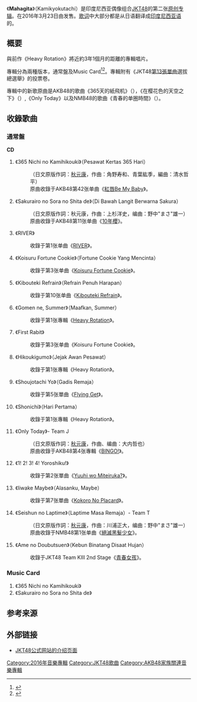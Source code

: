 {{Primarysources|time=2020-02-24T02:11:41+00:00}}
{{otheruse
|subject=JKT48的專輯唱片
|other=其日本姊妹团体AKB48的同名專輯唱片
|神曲集
}}
{{Infobox Album 
| Name           = Mahagita<br/>Kamikyokutachi
| Type           = [[录音室专辑|录音室专辑]]
| Artist         = [[JKT48|JKT48]]
| Cover          = 
| Released       = 2016年3月23日
| Recorded       = 
| Genre          = 
| Length         = 
| Label          = {{link-id|Hits Records|Hits Records}}
| Producer       = [[秋元康|秋元康]]
| Reviews        = 
| Chart position = 
| Certification  = 
| Last album     = [[Heavy_Rotation_(JKT48专辑)|Heavy Rotation]]<br/>（2013年）
| This album     = '''Mahagita'''<br/>（2016年）
| Next album     = [[JKT48盛典|JKT48 Festival]]<br/>（2017年）
| Misc           = {{Singles
| Name           = Mahagita
| Type           = studio
| single 1       = 《[[RIVER_(JKT48單曲)|RIVER]]》
| single 1 date  = 2013年5月11日
| single 2       = 《[[你正在看着夕阳吗？_(JKT48單曲)|Yuuhi wo Miteiruka?]]》
| single 2 date  = 2013年7月3日
| single 3       = 《[[戀愛幸運餅_(JKT48單曲)|Koisuru Fortune Cookie]]》
| single 3 date  = 2013年8月21日
| single 4       = 《[[飞翔入手_(JKT48單曲)|Flying Get]]》
| single 4 date  = 2014年3月5日
| single 5       = 《[[心意告示牌_(JKT48单曲)|Kokoro No Placard]]》
| single 5 date  = 2014年8月27日
| single 6       = 《[[希望無限_(JKT48單曲)|Kibouteki Refrain]]》
| single 6 date  = 2015年5月27日
}}}}

《'''Mahagita'''》（Kamikyokutachi）是印度尼西亚偶像组合[[JKT48|JKT48]]的第二张[[录音室专辑|原创专辑]]。在2016年3月23日由{{link-id|Hits Records|Hits Records}}发售。[[歌词|歌词]]中大部分都是从日语翻译成[[印度尼西亚语|印度尼西亚语]]的。

== 概要 ==
與前作《Heavy Rotation》將近約3年1個月的距離的專輯唱片。

專輯分為兩種版本，通常盤及Music Card<ref>{{cite news|url=http://jkt48.com/news/detail/id/501?lang=jp|script-title=ja:"MAHAGITA music Card” 売り切れセッションのお知らせ|language=ja|publisher=JKT48官方網站|date=2016年4月27日|accessdate=2017年3月15日|archive-date=2017年3月16日|archive-url=https://web.archive.org/web/20170316024625/http://jkt48.com/news/detail/id/501?lang=jp|dead-url=no}}</ref><ref>{{cite news|url=http://jkt48.com/news/detail/id/504?lang=jp|script-title=ja:"Mahagita" MOBILE CONTENT MUSIC DOWNLOAD（着うたフル） サービス開始|language=ja|publisher=JKT48官方網站|date=2016年4月7日|accessdate=2017年3月15日|archive-date=2017年3月16日|archive-url=https://web.archive.org/web/20170316024445/http://jkt48.com/news/detail/id/504?lang=jp|dead-url=no}}</ref>。專輯附有《JKT48[[勇往直前_(JKT48单曲)|第13張單曲]]選拔總選舉》的投票卷。

專輯中的新歌原曲是AKB48的歌曲《365天的紙飛机》（{{lang|ja|365日の紙飛行機}}），《在樱花色的天空之下》（{{lang|ja|桜色の空の下で}}）,《Only Today》以及NMB48的歌曲《青春的单圈時間》（{{lang|ja|青春のラップタイム}}）。

== 收錄歌曲 ==
=== 通常盤 ===
'''CD'''
# 《365 Nichi no Kamihikouki》（Pesawat Kertas 365 Hari）
#:（日文原版作詞：[[秋元康|秋元康]]，作曲：角野寿和、青葉紘季，編曲：清水哲平）
#:原曲收錄于AKB48第42张单曲《[[紅唇Be_My_Baby|紅唇Be My Baby]]》。
# 《Sakurairo no Sora no Shita de》（Di Bawah Langit Berwarna Sakura）
#:（日文原版作詞：秋元康，作曲：上杉洋史，编曲：野中"まさ"雄一）
#:原曲收錄于AKB48第11张单曲《[[10年櫻|10年櫻]]》。
# 《RIVER》
#:收錄于第1张单曲《[[RIVER_(JKT48單曲)|RIVER]]》。
# 《Koisuru Fortune Cookie》（Fortune Cookie Yang Mencinta）
#:收錄于第3张单曲《[[戀愛幸運餅_(JKT48單曲)|Koisuru Fortune Cookie]]》。
# 《Kibouteki Refrain》（Refrain Penuh Harapan）
#:收錄于第10张单曲《[[希望無限_(JKT48單曲)|Kibouteki Refrain]]》。
# 《Gomen ne, Summer》（Maafkan, Summer）
#:收錄于第1张專輯《[[Heavy_Rotation_(JKT48专辑)|Heavy Rotation]]》。
# 《First Rabit》
#:收錄于第3张单曲《Koisuru Fortune Cookie》。
# 《Hikoukigumo》（Jejak Awan Pesawat）
#:收錄于第1张專輯《Heavy Rotation》。
# 《Shoujotachi Yo》（Gadis Remaja）
#:收錄于第5张單曲《[[飞翔入手_(JKT48單曲)|Flying Get]]》。
# 《Shonichi》（Hari Pertama）
#:收錄于第1张專輯《Heavy Rotation》。
# 《Only Today》- Team J
#:（日文原版作詞：[[秋元康|秋元康]]，作曲、编曲：大内哲也）
#:原曲收錄于AKB48第4张專輯《[[BINGO!|BINGO!]]》。
# 《1! 2! 3! 4! Yoroshiku!》
#:收錄于第2张單曲《[[你正在看着夕阳吗？_(JKT48單曲)|Yuuhi wo Miteiruka?]]》。
# 《Iiwake Maybe》（Alasanku, Maybe）
#:收錄于第7张單曲《[[心意告示牌_(JKT48单曲)|Kokoro No Placard]]》。
# 《Seishun no Laptime》（Laptime Masa Remaja）- Team T
#:（日文原版作詞：[[秋元康|秋元康]]，作曲：川浦正大，编曲：野中"まさ"雄一）
#:原曲收錄于NMB48第1张单曲《[[絕滅黑髮少女|絕滅黑髮少女]]》。
# 《Ame no Doubutsuen》（Kebun Binatang Disaat Hujan）
#:收錄于JKT48 Team KIII 2nd Stage《[[Team_K_2nd_Stage「青春女孩」|青春女孩]]》。

=== Music Card ===
# 《365 Nichi no Kamihikouki》
# 《Sakurairo no Sora no Shita de》

== 参考来源 ==
{{Reflist}}

== 外部链接 ==
* [http://www.jkt48.com/kamikyokutachi?lang=jp JKT48公式网站的介绍页面] {{Wayback|url=http://www.jkt48.com/kamikyokutachi?lang=jp |date=20200812045046 }} {{ja}}

{{JKT48}}


[[Category:2016年音樂專輯|Category:2016年音樂專輯]]
[[Category:JKT48歌曲|Category:JKT48歌曲]]
[[Category:AKB48家族關連音樂專輯|Category:AKB48家族關連音樂專輯]]